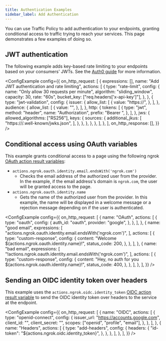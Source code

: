 ```yaml
---
title: Authentication Examples
sidebar_label: Add Authentication
---
```


You can use Traffic Policy to add authentication to your endpoints, granting conditional access to traffic trying to reach your services. This page demonstrates a few examples of doing so.

## JWT authentication

The following example adds key-based rate limiting to your endpoints based on your consumers' JWTs. See the [Auth0 guide](/integrations/auth0/jwt-action/) for more information.

<ConfigExample
    config={{
        on_http_request: [
            {
                expressions: [],
                name: "Add JWT authentication and rate limiting",
                actions: [
                    {
                        type: "rate-limit",
                        config: {
                            name: "Only allow 30 requests per minute",
                            algorithm: "sliding_window",
                            capacity: 30,
                            rate: "60s",
                            bucket_key: ["req.headers['x-api-key']"],
                        },
                    },
                    {
                        type: "jwt-validation",
                        config: {
                            issuer: {
                                allow_list: [
                                    {
                                        value: "https://<YOUR-AUTH-PROVIDER>",
                                    },
                                ],
                            },
                            audience: {
                                allow_list: [
                                    {
                                        value: "<YOUR-NGROK-DOMAIN>",
                                    },
                                ],
                            },
                            http: {
                                tokens: [
                                    {
                                        type: "jwt",
                                        method: "header",
                                        name: "Authorization",
                                        prefix: "Bearer ",
                                    },
                                ],
                            },
                            jws: {
                                allowed_algorithms: ["RS256"],
                                keys: {
                                    sources: {
                                        additional_jkus: [
                                            "https://<YOUR-AUTH-PROVIDER>/.well-known/jwks.json",
                                        ],
                                    },
                                },
                            },
                        },
                    },
                ],
            },
        ],
        on_http_response: [],
    }}
/>

## Conditional access using OAuth variables

This example grants conditional access to a page using the following ngrok [OAuth action result variables](/traffic-policy/actions/oauth):

- `actions.ngrok.oauth.identity.email.endsWith('ngrok.com')`
    - Checks the email address of the authorized user from the provider. In the example, if the email address's domain is `ngrok.com`, the user will be granted access to the page.
- `actions.ngrok.oauth.identity.name`
    - Gets the name of the authorized user from the provider. In this example, the name will be displayed in a welcome message or a rejection message depending on if the user is authenticated.

<ConfigExample
    config={{
        on_http_request: [
            {
                name: "OAuth",
                actions: [
                    {
                        type: "oauth",
                        config: {
                            auth_id: "oauth",
                            provider: "google",
                        },
                    },
                ],
            },
            {
                name: "good email",
                expressions: [
                    "actions.ngrok.oauth.identity.email.endsWith('ngrok.com')",
                ],
                actions: [
                    {
                        type: "custom-response",
                        config: {
                            content: "Welcome ${actions.ngrok.oauth.identity.name}!",
                            status_code: 200,
                        },
                    },
                ],
            },
            {
                name: "bad email",
                expressions: [
                    "!actions.ngrok.oauth.identity.email.endsWith('ngrok.com')",
                ],
                actions: [
                    {
                        type: "custom-response",
                        config: {
                            content:
                                "Hey, no auth for you ${actions.ngrok.oauth.identity.name}!",
                            status_code: 400,
                        },
                    },
                ],
            },
        ],
    }}
/>

## Sending an OIDC identity token over headers

This example uses the `actions.ngrok.oidc.identity_token` [OIDC action result variable](/traffic-policy/actions/oidc/#action-result-variables) to send the OIDC identity token over headers to the service at the endpoint.

<ConfigExample
	config={{
		on_http_request: [
			{
				name: "OIDC",
				actions: [
					{
						type: "openid-connect",
						config: {
							issuer_url: "https://accounts.google.com",
							client_id: "<your-oidc-client-id>",
							client_secret: "<your-oidc-client-secret>",
							scopes: ["openid", "profile", "email"],
						},
					},
				],
			},
			{
				name: "Headers",
				actions: [
					{
						type: "add-headers",
						config: {
							headers: {
								"id-token": "${actions.ngrok.oidc.identity_token}",
							},
						},
					},
				],
			},
		],
	}}
/>